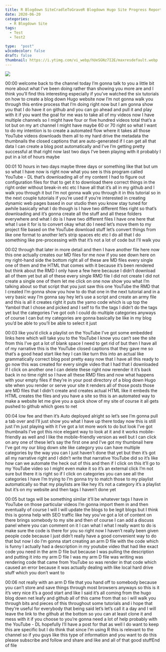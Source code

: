```yaml
---
title: R Blogdown SiteCradleToGraveR Blogdown Hugo Site Progress Report
date: 2020-06-20
categories:
  - R Blogdown Site
tags:
  - Test
  - Test2

type:  "post"
w3codecolor: false
draft: false
thumbnail: https://i.ytimg.com/vi_webp/hUeSGNz7I2E/maxresdefault.webp
---
```


<a href="https://www.youtube.com/watch?v=hUeSGNz7I2E">
<img src="auto-posts/images/5-RBlogdownSite-RStudiotoGithubtoNetlifyLiveSiteblogdownHugo.mp4.jpg">
</a>









00:00
welcome back to the channel today I'm gonna talk to you a little bit more
about what I've been doing rather than showing you more are and I think you'll
find this interesting especially if you've watched the six tutorials on how
to create a blog down Hugo website now I'm not gonna walk you through this
entire process that I'm doing right now but I am gonna show you that I do have
it on github and you can go ahead and pull it and play with it if you want the
goal for me was to take all of my videos now I have multiple channels so I might
have four or five hundred videos total that's a lot but on my art channel I
might have maybe 60 or 70 right so what I want to do my intention is to create a
automated flow where it takes all those YouTube videos downloads them all to my
hard drive the metadata the thumbnails the closed captions that are
auto-generated if I can get all that data I can create a blog post
automatically and I've I'm getting pretty successful at that right now
last two days I've been playing with it probably I put in a lot of hours maybe

00:01
10 hours in two days maybe three days or something like that but um so what I
have now is right now what you see is this program called YouTube - DL that's
downloading all of my content I had to figure out configuration files for that
to get it to download there correct things in the right order without
break-in etc etc I have all that it's all in my github and I walk you through
it but I'm not gonna walk you through it in this tutorial so in the next couple
tutorials if you're used if you're interested in creating dynamic web pages
based in our studio then you know stay tuned for awhile
basically what I do though is I have two different files right so that's
downloading and it's gonna create all the stuff and all these folders
everywhere and what I do is I have two different files I have one here that
what I use it for is to convert okay what do I need let's move them to my
project file based on the YouTube download stuff let's convert things from
like one format to another let's strip spaces etc etc I do all that I do
something like pre-processing with that it's not a lot of code but I'll walk you

00:02
through that later in more detail and then I have another file here now this
one actually creates our MD files for me now if you see down here on my
right-hand side the bottom right all of these are MD files every single one of
them and the HTML that comes with it because
it's been rendered but think about the RMD I only have a few here because I
didn't download all of them yet but all of these every single RMD file I did not
create I did not create a single one of them let me click on one now show you
what I'm talking about so that script that you just saw this
one YouTube the RMD that I created I'm gonna show you how to do that one in the
next tutorial and in a very basic way I'm gonna say hey let's use a script and
create an army file and this is all it creates right it puts the yamo code
which is up top the Yambol that I chose and picked and I self to fix the tags I
didn't do the tags yet but the categories I've got ooh I could do
multiple categories anyways of course I can but my categories are gonna
basically be like in my blog you'd be able to you'll be able to select it just

00:03
like you'd click a playlist on the YouTube I've got some embedded links
here which will take you to the YouTube I know you can't see the site from this
I've got a lot of blank space I need to get rid of but then I have all of my
narrative this is the YouTube closed captions that they gave me so that's a
good head start like hey I can like turn this into an actual like grammatically
correct blog post pretty easy now that I have all this ready to go now this was
created for every single video that I had that I downloaded if I click on
another one I can delete these right now rerender it it's back back in no time
right so I have all these RMD files and now what happens with your empty files
if they're in your post directory of a blog down Hugo site when you render or
serve your site it renders all of those posts those are MD files that I didn't
create and creates actual HTML like it embeds the HTML creates the files and
you have a site so this is an automated way to make a website let me give you a
quick show of my site of course it all gets pushed to github which goes to net

00:04
low fee and then it's Auto deployed alright so let's see I'm gonna pull a
tab over and I'll just show you what I have up there today now this is still
just I'm just playing with it I've got a lot more work to do but look I've got
thumbnails I've got this nice elegant way to look at it and it works
mobile-friendly as well and I like the mobile-friendly version as well but I
can click on any one of these let's say the first one and I've got my thumbnail
here I've got my our blog down site like category you can
have multiple categories by the way you can I just haven't done that yet but
then it's got all my narrative right and I didn't write that narrative YouTube
did so it's like how can we automate the heck out of this and then if I click on
this it'll go to my YouTube video so I might even make it so it's an external
click I'm not sure but there it is right so if I click on categories you can see
all the categories I have I'm trying to I'm gonna try to match those to my
playlist automatically so that my playlists are like hey it's not a
category it's a playlist but it's on my website and then tags I haven't done yet

00:05
but tags will be something similar it'll be whatever tags I have in YouTube on
those particular videos I'm gonna import them in and then eventually of course I
will I will update the blogs to be legit blogs but I think this is gonna help
with SEO traffic like hey you've got a lot of content on there brings somebody
to my site and then of course I can add a discuss panel where you can comment on
it I can what I what I really want to do is make sure the code is there for you
so right now I haven't really been given
people code because I just didn't really have a good convenient way to do that
but now I do I'm gonna start creating an arm D file with the code which is funny
I actually had a description in my youtube video that had like exact code
you need in the arm D file but because I was pulling the description and putting
it into my arm D file I was my arm D file was writing was rendering code that
came from YouTube so was render in that code which caused an error because it
was actually dealing with like local hard drive stuff which you don't want to

00:06
not really with an arm D file that you hand off to somebody because you can't
store and save things through most browsers anyways so this is it it's very
nice it's a good start and like I said it's all coming from the hugo blog down
net leafy and github all of this came from that so i will walk you through
bits and pieces of this throughout some tutorials and i hope that they're useful
for everybody that being said let's let's call it a day and I will leave the
link to the github at the bottom so you can at least clone it and mess with it
if you choose to you're gonna need a lot of help probably with the YouTube - DL
hopefully I'll have a post for that as well
I do want to keep this are specific but I do think that since I'm using R this
is relevant to the channel so if you guys like this type of information and
you want to do this please subscribe and follow and share and like and all of
that good stuffEnd of file

